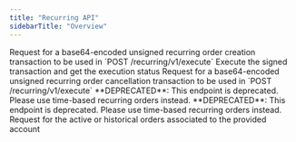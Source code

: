```yaml
---
title: "Recurring API"
sidebarTitle: "Overview"
---
```


<CardGroup>
  <Card title="createOrder" href="/api-reference/recurring-api/create-order" icon="file-lines" horizontal>
    Request for a base64-encoded unsigned recurring order creation transaction to be used in `POST /recurring/v1/execute`
  </Card>
  <Card title="execute" href="/api-reference/recurring-api/execute" icon="file-lines" horizontal>
    Execute the signed transaction and get the execution status
  </Card>
  <Card title="cancelOrder" href="/api-reference/recurring-api/cancel-order" icon="file-lines" horizontal>
    Request for a base64-encoded unsigned recurring order cancellation transaction to be used in `POST /recurring/v1/execute`
  </Card>
  <Card title="priceDeposit" href="/api-reference/recurring-api/price-deposit" icon="file-lines" horizontal>
    **DEPRECATED**: This endpoint is deprecated. Please use time-based recurring orders instead.
  </Card>
  <Card title="priceWithdraw" href="/api-reference/recurring-api/price-withdraw" icon="file-lines" horizontal>
    **DEPRECATED**: This endpoint is deprecated. Please use time-based recurring orders instead.
  </Card>
  <Card title="getRecurringOrders" href="/api-reference/recurring-api/get-recurring-orders" icon="file-lines" horizontal>
    Request for the active or historical orders associated to the provided account
  </Card>
</CardGroup>
